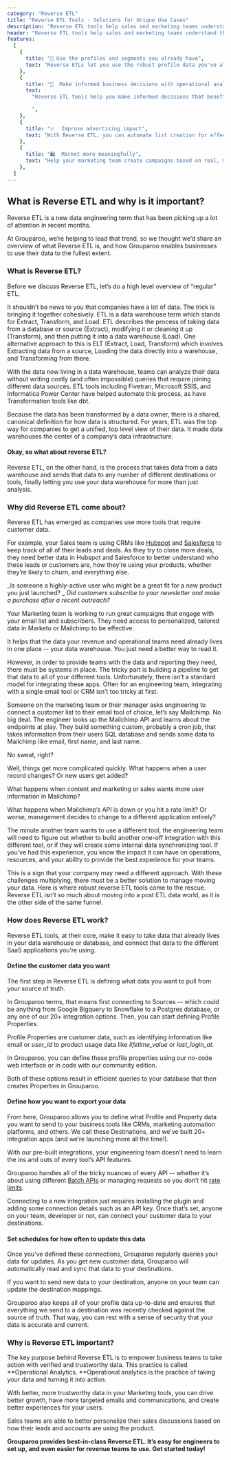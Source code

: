 ```yaml
---
category: "Reverse ETL"
title: "Reverse ETL Tools - Solutions for Unique Use Cases"
description: "Reverse ETL tools help sales and marketing teams understand their data and use the data warehouse to power campaigns and customer support. ✓ Start a free trial today!"
header: "Reverse ETL tools help sales and marketing teams understand their data and use the data warehouse to power campaigns and customer support"
features:
  [
    {
      title: "🔎 Use the profiles and segments you already have",
      text: "Reverse ETLs let you use the robust profile data you've already made in your data warehouse.",
    },
    {
      title: "💼  Make informed business decisions with operational analytics",
      text:
        "Reverse ETL tools help you make informed decisions that benefit your business.

        ",
    },
    {
      title: "📈  Improve advertising impact",
      text: "With Reverse ETL, you can automate list creation for effective advertising campaigns - saving you advertising dollars and time.",
    },
    {
      title: "🛍  Market more meaningfully",
      text: "Help your marketing team create campaigns based on real, meaningful data.",
    },
  ]
---
```


## What is Reverse ETL and why is it important?

Reverse ETL is a new data engineering term that has been picking up a lot of attention in recent months.

At Grouparoo, we’re helping to lead that trend, so we thought we’d share an overview of what Reverse ETL is, and how Grouparoo enables businesses to use their data to the fullest extent.

### What is Reverse ETL?

Before we discuss Reverse ETL, let’s do a high level overview of “regular” ETL.

It shouldn’t be news to you that companies have a lot of data. The trick is bringing it together cohesively. ETL is a data warehouse term which stands for Extract, Transform, and Load. ETL describes the process of taking data from a database or source (Extract), modifying it or cleaning it up (Transform), and then putting it into a data warehouse (Load). One alternative approach to this is ELT (Extract, Load, Transform) which involves Extracting data from a source, Loading the data directly into a warehouse, and Transforming from there.

<SectionDivider
  imagePath="/images/home/solutions/categories/etl.svg"
  heading="ETL: Extract, Transform, Load"
  width="600"
  height="394"
  content="With your data in a unified location, there's no need to write costly join queries or hunt down data between sources."
  imageLeft="false"
/>

With the data now living in a data warehouse, teams can analyze their data without writing costly (and often impossible) queries that require joining different data sources. ETL tools including Fivetran, Microsoft SSIS, and Informatica Power Center have helped automate this process, as have Transformation tools like dbt.

Because the data has been transformed by a data owner, there is a shared, canonical definition for how data is structured. For years, ETL was the top way for companies to get a unified, top level view of their data. It made data warehouses the center of a company’s data infrastructure.

#### Okay, so what about reverse ETL?

Reverse ETL, on the other hand, is the process that takes data from a data warehouse and sends that data to any number of different destinations or tools, finally letting you use your data warehouse for more than just analysis.

<SectionDivider
  imagePath="/images/home/solutions/categories/reverse-etl.svg"
  heading="Reverse ETL: Sync your data to destinations"
  width="600"
  height="394"
  content="Reversing the ETL process means your data can be synced to the destinations you use it most."
  imageLeft="true"
/>

### Why did Reverse ETL come about?

Reverse ETL has emerged as companies use more tools that require customer data.

For example, your Sales team is using CRMs like [Hubspot](http://hubspot.com) and [Salesforce](http://salesforce.com) to keep track of all of their leads and deals. As they try to close more deals, they need better data in Hubspot and Salesforce to better understand who these leads or customers are, how they’re using your products, whether they’re likely to churn, and everything else.

_Is someone a highly-active user who might be a great fit for a new product you just launched? _
_Did customers subscribe to your newsletter and make a purchase after a recent outreach?_

Your Marketing team is working to run great campaigns that engage with your email list and subscribers. They need access to personalized, tailored data in Marketo or Mailchimp to be effective.

It helps that the data your revenue and operational teams need already lives in one place -- your data warehouse. You just need a better way to read it.

<SectionDivider
  imagePath="/images/home/hero-diagram.svg"
  heading="Reverse ETL allows you to sync profiles and groups across your tools"
  width="600"
  height="255"
  content="You already have the data you need in your warehouse, Reverse ETLs allow you to sync that tailored data to tools such as Salesforce, Zendesk, or Marketo where you can put it to use."
  imageLeft="false"
/>

However, in order to provide teams with the data and reporting they need, there must be systems in place. The tricky part is building a pipeline to get that data to all of your different tools. Unfortunately, there isn’t a standard model for integrating these apps. Often for an engineering team, integrating with a single email tool or CRM isn’t too tricky at first.

Someone on the marketing team or their manager asks engineering to connect a customer list to their email tool of choice, let’s say Mailchimp. No big deal. The engineer looks up the Mailchimp API and learns about the endpoints at play. They build something custom, probably a cron job, that takes information from their users SQL database and sends some data to Mailchimp like email, first name, and last name.

No sweat, right?

Well, things get more complicated quickly. What happens when a user record changes? Or new users get added?

What happens when content and marketing or sales wants more user information in Mailchimp?

What happens when Mailchimp’s API is down or you hit a rate limit? Or worse, management decides to change to a different application entirely?

The minute another team wants to use a different tool, the engineering team will need to figure out whether to build another one-off integration with this different tool, or if they will create some internal data synchronizing tool. If you’ve had this experience, you know the impact it can have on operations, resources, and your ability to provide the best experience for your teams.

This is a sign that your company may need a different approach. With these challenges multiplying, there must be a better solution to manage moving your data. Here is where robust reverse ETL tools come to the rescue. Reverse ETL isn’t so much about moving into a post ETL data world, as it is the other side of the same funnel.

### How does Reverse ETL work?

Reverse ETL tools, at their core, make it easy to take data that already lives in your data warehouse or database, and connect that data to the different SaaS applications you’re using.

#### Define the customer data you want

The first step in Reverse ETL is defining what data you want to pull from your source of truth.

In Grouparoo terms, that means first connecting to Sources -- which could be anything from Google Bigquery to Snowflake to a Postgres database, or any one of our 20+ integration options. Then, you can start defining Profile Properties.

Profile Properties are customer data, such as identifying information like email or _user_id_ to product usage data like _lifetime_value_ or _last_login_at_.

<SectionDivider
  imagePath="/images/home/how-it-works-1.png"
  heading="Defining profiles with Grouparoo is simple"
  width="600"
  height="368"
  content="You can use our enterprise UI or our community edition CLI tools to generate properties efficiently."
  imageLeft="true"
  browser="true"
/>

In Grouparoo, you can define these profile properties using our no-code web interface
or in code with our community edition.

Both of these options result in efficient queries to your database that then creates Properties in Grouparoo.

#### Define how you want to export your data

From here, Grouparoo allows you to define what Profile and Property data you want to send to your business tools like CRMs, marketing automation platforms, and others. We call these Destinations, and we’ve built 20+ integration apps (and we’re launching more all the time!).

With our pre-built integrations, your engineering team doesn’t need to learn the ins and outs of every tool’s API features.

Grouparoo handles all of the tricky nuances of every API -- whether it’s about using different [Batch APIs](https://www.grouparoo.com/blog/batching-api-requests) or managing requests so you don’t hit [rate limits](https://www.grouparoo.com/blog/crm-system-rate-limiting).

Connecting to a new integration just requires installing the plugin and adding some connection details such as an API key. Once that’s set, anyone on your team, developer or not, can connect your customer data to your destinations.

<SectionDivider
  imagePath="/images/home/how-it-works-3.png"
  heading="Map your data to any one of our 20+ destinations"
  width="600"
  height="368"
  content="No need for your team to know every quirk of your destination's API.  Grouparoo handles all that for you."
  imageLeft="false"
  browser="true"
/>

#### Set schedules for how often to update this data

Once you’ve defined these connections, Grouparoo regularly queries your data for updates. As you get new customer data, Grouparoo will automatically read and sync that data to your destinations.

If you want to send new data to your destination, anyone on your team can update the destination mappings.

Grouparoo also keeps all of your profile data up-to-date and ensures that everything we send to a destination was recently checked against the source of truth. That way, you can rest with a sense of security that your data is accurate and current.

<SectionDivider
  imagePath="/images/home/solutions/categories/schedules.png"
  heading="Schedule your profiles to sync automatically"
  width="600"
  height="427"
  content="With Grouparoo, runs can be triggered every hour, every day, every week, or in real-time."
  imageLeft="true"
  browser="true"
/>

### Why is Reverse ETL important?

The key purpose behind Reverse ETL is to empower business teams to take action with verified and trustworthy data. This practice is called **Operational Analytics. **Operational analytics is the practice of taking your data and turning it into action.

With better, more trustworthy data in your Marketing tools, you can drive better growth, have more targeted emails and communications, and create better experiences for your users.

Sales teams are able to better personalize their sales discussions based on how their leads and accounts are using the product.

**Grouparoo provides best-in-class Reverse ETL. It’s easy for engineers to set up, and even easier for revenue teams to use.
Get started today!**
